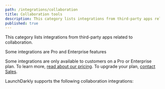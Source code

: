 ```yaml
---
path: /integrations/collaboration
title: Collaboration tools
description: This category lists integrations from third-party apps related to collaboration.
published: true
---
```


This category lists integrations from third-party apps related to collaboration.

<Callout intent="primary">
<CalloutTitle>Some integrations are Pro and Enterprise features</CalloutTitle>
<CalloutDescription>

Some integrations are only available to customers on a Pro or Enterprise plan. To learn more, [read about our pricing](https://launchdarkly.com/pricing/). To upgrade your plan, [contact Sales](https://launchdarkly.com/contact-sales/).

</CalloutDescription>
</Callout>

LaunchDarkly supports the following collaboration integrations:

<ChildPageList path="/integrations/collaboration" />
